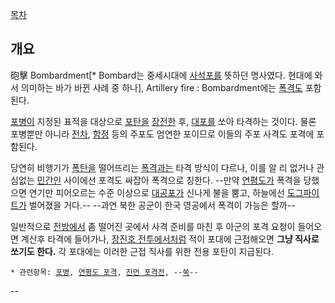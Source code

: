 [[목차]]
== 개요 ==
{{{#!html
<iframe width="560" height="315" src="http://www.youtube.com/embed/hfN878fztbU" frameborder="0" allowfullscreen></iframe>
}}}

砲擊
Bombardment[* Bombard는 중세시대에 [[사석포]]를 뜻하던 명사였다. 현대에 와서 의미하는 바가 바뀐 사례 중 하나], Artillery fire : Bombardment에는 [[폭격]]도 포함된다. 

[[포병]]이 지정된 표적을 대상으로 [[포탄]]을 [[장전]]한 후, [[대포]]를 쏘아 타격하는 것이다. 물론 포병뿐만 아니라 [[전차]], [[함정]] 등의 주포도 엄연한 포이므로 이들의 주포 사격도 포격에 포함된다.

당연히 비행기가 [[폭탄]]을 떨어뜨리는 [[폭격]]과는 타격 방식이 다르나, 이를 알 리 없거나 관심없는 [[민간인]] 사이에선 포격도 싸잡아 폭격으로 칭한다. --만약 [[연평도]]가 폭격을 당했으면 연기만 피어오르는 수준 이상으로 [[대공포]]가 신나게 불을 뿜고, 하늘에선 [[도그파이트]]가 벌어졌을 거다.-- --과연 북한 공군이 한국 영공에서 폭격이 가능은 할까--

일반적으로 [[전방]]에서 좀 떨어진 곳에서 사격 준비를 마친 후 아군의 포격 요청이 들어오면 계산후 타격에 들어가나, [[장진호 전투]]에서처럼 적이 포대에 근접해오면 '''그냥 직사로 쏘기도 한다.''' 각 포대에는 이러한 근접 직사를 위한 전용 포탄이 지급된다.

 * 관련항목: [[포병]], [[연평도 포격]], [[진먼 포격전]], --[[쑥]]--
--
